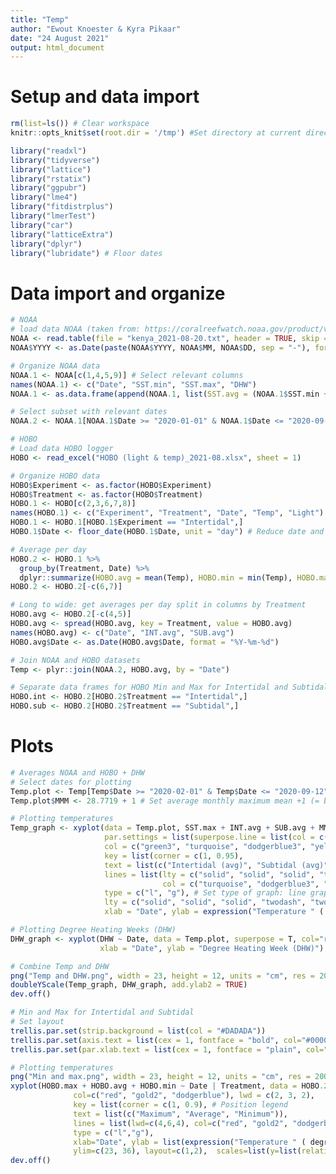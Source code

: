 ```yaml
---
title: "Temp"
author: "Ewout Knoester & Kyra Pikaar" 
date: "24 August 2021"
output: html_document
---
```


# Setup and data import
```r

rm(list=ls()) # Clear workspace
knitr::opts_knit$set(root.dir = '/tmp') #Set directory at current directory for all subsequent chunks

library("readxl")
library("tidyverse")
library("lattice")
library("rstatix")
library("ggpubr")
library("lme4")
library("fitdistrplus")
library("lmerTest")
library("car")
library("latticeExtra")
library("dplyr")
library("lubridate") # Floor dates
```

<!-- 
Data info:
NOAA data is average Sea Surface Temperature of Kenyan coast as measured by satellite imagery
HOBO loggers were attached to PPR frame of 1 intertidal and 1 subtidal structure
HOBO interval for Intertidal experiment was every 10 minutes from 2020-03-18 till 2020-04-11
HOBO interval for Intertidal experiment was every 1 hour from 2020-04-21 till 2020-09-12
Light was logged by HOBO, but loggers weren't regularly cleaned and got overgrown by fouling within days
-->

# Data import and organize
```r

# NOAA
# load data NOAA (taken from: https://coralreefwatch.noaa.gov/product/vs/data/kenya.txt)
NOAA <- read.table(file = "kenya_2021-08-20.txt", header = TRUE, skip = 21, sep = "")
NOAA$YYYY <- as.Date(paste(NOAA$YYYY, NOAA$MM, NOAA$DD, sep = "-"), format = "%Y-%m-%d") # Merge date to 1 column

# Organize NOAA data
NOAA.1 <- NOAA[c(1,4,5,9)] # Select relevant columns
names(NOAA.1) <- c("Date", "SST.min", "SST.max", "DHW")
NOAA.1 <- as.data.frame(append(NOAA.1, list(SST.avg = (NOAA.1$SST.min + NOAA.1$SST.max)/2), after = 3))

# Select subset with relevant dates
NOAA.2 <- NOAA.1[NOAA.1$Date >= "2020-01-01" & NOAA.1$Date <= "2020-09-12", ]

# HOBO
# Load data HOBO logger
HOBO <- read_excel("HOBO (light & temp)_2021-08.xlsx", sheet = 1)

# Organize HOBO data
HOBO$Experiment <- as.factor(HOBO$Experiment)
HOBO$Treatment <- as.factor(HOBO$Treatment)
HOBO.1 <- HOBO[c(2,3,6,7,8)]
names(HOBO.1) <- c("Experiment", "Treatment", "Date", "Temp", "Light")
HOBO.1 <- HOBO.1[HOBO.1$Experiment == "Intertidal",]
HOBO.1$Date <- floor_date(HOBO.1$Date, unit = "day") # Reduce date and time to date (day) only for selection

# Average per day
HOBO.2 <- HOBO.1 %>%
  group_by(Treatment, Date) %>%
  dplyr::summarize(HOBO.avg = mean(Temp), HOBO.min = min(Temp), HOBO.max = max(Temp), Light = mean(Light), Experiment = Experiment[1])
HOBO.2 <- HOBO.2[-c(6,7)]

# Long to wide: get averages per day split in columns by Treatment
HOBO.avg <- HOBO.2[-c(4,5)]
HOBO.avg <- spread(HOBO.avg, key = Treatment, value = HOBO.avg)
names(HOBO.avg) <- c("Date", "INT.avg", "SUB.avg")
HOBO.avg$Date <- as.Date(HOBO.avg$Date, format = "%Y-%m-%d")

# Join NOAA and HOBO datasets
Temp <- plyr::join(NOAA.2, HOBO.avg, by = "Date")

# Separate data frames for HOBO Min and Max for Intertidal and Subtidal
HOBO.int <- HOBO.2[HOBO.2$Treatment == "Intertidal",]
HOBO.sub <- HOBO.2[HOBO.2$Treatment == "Subtidal",]
```

# Plots
```r
# Averages NOAA and HOBO + DHW
# Select dates for plotting
Temp.plot <- Temp[Temp$Date >= "2020-02-01" & Temp$Date <= "2020-09-12", ]
Temp.plot$MMM <- 28.7719 + 1 # Set average monthly maximum mean +1 (= bleaching threshold)

# Plotting temperatures
Temp_graph <- xyplot(data = Temp.plot, SST.max + INT.avg + SUB.avg + MMM ~ Date, 
                     par.settings = list(superpose.line = list(col = c("black", "red"))),
                     col = c("green3", "turquoise", "dodgerblue3", "yellow", "red"),
                     key = list(corner = c(1, 0.95),
                     text = list(c("Intertidal (avg)", "Subtidal (avg)", "NOAA (max)", "MMM + 1", "DHW")),
                     lines = list(lty = c("solid", "solid", "solid", "twodash", "twodash"), lwd = 3,
                                  col = c("turquoise", "dodgerblue3", "green3", "yellow", "red"))),
                     type = c("l", "g"), # Set type of graph: line graph
                     lty = c("solid", "solid", "solid", "twodash", "twodash"), lwd = c(2, 2.5, 2.5),
                     xlab = "Date", ylab = expression("Temperature " ( degree~C)))

# Plotting Degree Heating Weeks (DHW)
DHW_graph <- xyplot(DHW ~ Date, data = Temp.plot, superpose = T, col="red", lwd = 2, type = "l", lty = 5,
                    xlab = "Date", ylab = "Degree Heating Week (DHW)")

# Combine Temp and DHW
png("Temp and DHW.png", width = 23, height = 12, units = "cm", res = 200)
doubleYScale(Temp_graph, DHW_graph, add.ylab2 = TRUE)
dev.off()

# Min and Max for Intertidal and Subtidal
# Set layout
trellis.par.set(strip.background = list(col = "#DADADA"))
trellis.par.set(axis.text = list(cex = 1, fontface = "bold", col="#000000"))
trellis.par.set(par.xlab.text = list(cex = 1, fontface = "plain", col="#000000"))

# Plotting temperatures
png("Min and max.png", width = 23, height = 12, units = "cm", res = 200)
xyplot(HOBO.max + HOBO.avg + HOBO.min ~ Date | Treatment, data = HOBO.2,
              col=c("red", "gold2", "dodgerblue"), lwd = c(2, 3, 2), 
              key = list(corner = c(1, 0.9), # Position legend
              text = list(c("Maximum", "Average", "Minimum")),
              lines = list(lwd=c(4,6,4), col=c("red", "gold2", "dodgerblue"))),
              type = c("l","g"), 
              xlab="Date", ylab = list(expression("Temperature " ( degree~C)), cex = 1),
              ylim=c(23, 36), layout=c(1,2),  scales=list(y=list(relation="free")))
dev.off()
```

